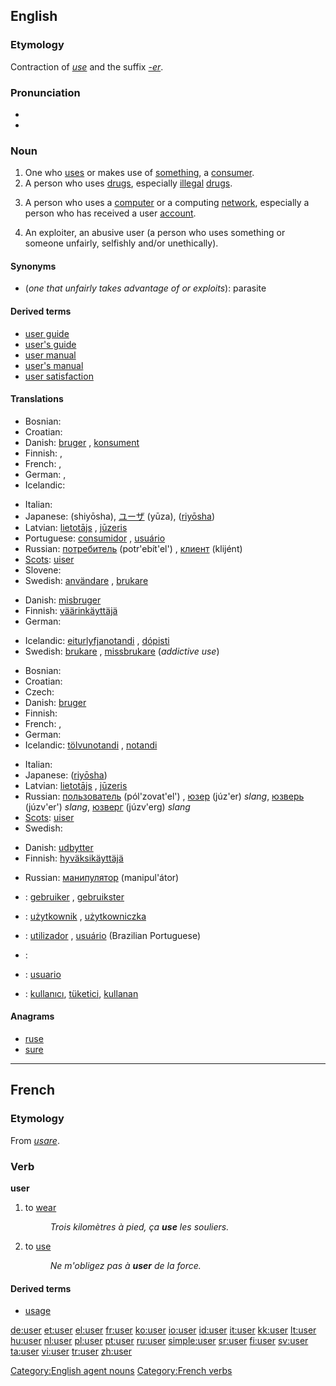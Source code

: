 ==English==
{{wikipedia}}

===Etymology===
Contraction of ''[[use]]'' and the suffix ''[[-er]]''.

===Pronunciation===
* {{audio|en-us-user.ogg|Audio (US)}}
* {{rhymes|uːzə(r)}}

===Noun===
{{en-noun}}

# One who [[use]]s or makes use of [[something]], a [[consumer]].
# A person who uses [[drug]]s, especially [[illegal]] [[drugs]].
# {{context|computing}} A person who uses a [[computer]] or a computing [[network]], especially a person who has received a user [[account]].
# {{pejorative}} An exploiter, an abusive user (a person who uses something or someone unfairly, selfishly and/or unethically).

====Synonyms====
* (''one that unfairly takes advantage of or exploits''): parasite

====Derived terms====
* [[user guide]]
* [[user's guide]]
* [[user manual]]
* [[user's manual]]
* [[user satisfaction]]

====Translations====
{{trans-top|one who uses something, a consumer}}
* Bosnian: {{t-|bs|korisnik|m}}
* Croatian: {{t-|hr|korisnik|m}}
* Danish: [[bruger]] {{c}}, [[konsument]] {{c}}
* Finnish: {{t+|fi|käyttäjä}}, {{t-|fi|kuluttaja}}
* French: {{t+|fr|consommateur}}, {{t+|fr|utilisateur}}
* German: {{t+|de|Benutzer|m}}, {{t+|de|Verbraucher|m}}
* Icelandic: {{t+|is|notandi|m}}
{{trans-mid}}
* Italian: {{t-|it|utente|m|f}}
* Japanese: {{Jpan|[[使用者]]}} (shiyōsha), [[ユーザ]] (yūza), {{Jpan|[[Japanese]]}} ([[riyōsha]])
* Latvian: [[lietotājs]] {{m}}, [[jūzeris]] {{m}}
* Portuguese: [[consumidor]] {{m}}, [[usuário]] {{m}}
* Russian: [[потребитель]] (potr'ebít'el') {{m}}, [[клиент]] (klijént) {{m}}
* [[Scots]]: [[uiser]]
* Slovene: {{t+|sl|uporabnik|m}}
* Swedish: [[användare]] {{c}}, [[brukare]] {{c}}
{{trans-bottom}}

{{trans-top|one who uses drugs}}
* Danish: [[misbruger]] {{c}}
* Finnish: [[väärinkäyttäjä]]
* German: {{t-|de|Drogenkonsument|m}}
{{trans-mid}}
* Icelandic: [[eiturlyfjanotandi]] {{m}}, [[dópisti]] {{m}}
* Swedish: [[brukare]] {{c}}, [[missbrukare]] {{c}} (''addictive use'')
{{trans-bottom}}

{{trans-top|person who uses a computer}}
* Bosnian: {{t-|bs|korisnik|m}}
* Croatian: {{t-|hr|korisnik|m}}
* Czech: {{t-|cs|uživatel|m}}
* Danish: [[bruger]] {{c}}
* Finnish: {{t+|fi|käyttäjä}}
* French: {{t+|fr|utilisateur|m}}, {{t+|fr|utilisatrice|f}}
* German: {{t+|de|Benutzer|m}}
* Icelandic: [[tölvunotandi]] {{m}}, [[notandi]] {{m}}
{{trans-mid}}
* Italian: {{t-|it|utente|m|f}}
* Japanese: {{Jpan|[[Japanese]]}} ([[riyōsha]])
* Latvian: [[lietotājs]] {{m}}, [[jūzeris]] {{m}}
* Russian: [[пользователь]] (pól'zovat'el') {{m}}, [[юзер]] (júz'er) {{m}} ''slang'', [[юзверь]] (júzv'er') {{m}} ''slang'', [[юзверг]] (júzv'erg) {{m}} ''slang''
* [[Scots]]: [[uiser]]
* Swedish: {{t+|sv|användare|c}}
{{trans-bottom}}

{{trans-top|an exploiter}}
* Danish: [[udbytter]] {{c}}
* Finnish: [[hyväksikäyttäjä]]
{{trans-mid}}
* Russian: [[манипулятор]] (manipul'átor) {{m}}
{{trans-bottom}}

{{checktrans-top}}
* {{ttbc|Dutch}}: [[gebruiker]] {{m}}, [[gebruikster]] {{f}}
* {{ttbc|Polish}}: [[użytkownik]] {{m}}, [[użytkowniczka]] {{f}}
* {{ttbc|Portuguese}}: [[utilizador]] {{m}}, [[usuário]] {{m}} (Brazilian Portuguese)
* {{ttbc|Slovene}}: {{t+|sl|uporabnik|m}}
* {{ttbc|Spanish}}: [[usuario]] {{m}}
* {{ttbc|Turkish}}: [[kullanıcı]], [[tüketici]], [[kullanan]]
{{trans-bottom}}

====Anagrams====
* [[ruse]]
* [[sure]]

[[Category:English agent nouns]]

----

==French==

===Etymology===
From {{L.}} ''[[usare]]''.

===Verb===
'''user'''

# to [[wear]]
#: ''Trois kilomètres à pied, ça '''use''' les souliers.''
# to [[use]]
#: ''Ne m'obligez pas à '''user''' de la force.''

====Derived terms====
* [[usage]]

[[Category:French verbs]]

[[de:user]]
[[et:user]]
[[el:user]]
[[fr:user]]
[[ko:user]]
[[io:user]]
[[id:user]]
[[it:user]]
[[kk:user]]
[[lt:user]]
[[hu:user]]
[[nl:user]]
[[pl:user]]
[[pt:user]]
[[ru:user]]
[[simple:user]]
[[sr:user]]
[[fi:user]]
[[sv:user]]
[[ta:user]]
[[vi:user]]
[[tr:user]]
[[zh:user]]